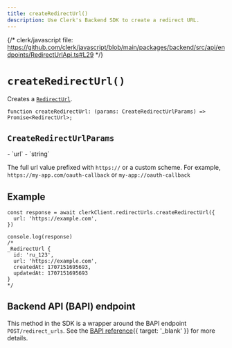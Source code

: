 ```yaml
---
title: createRedirectUrl()
description: Use Clerk's Backend SDK to create a redirect URL.
---
```


{/* clerk/javascript file: https://github.com/clerk/javascript/blob/main/packages/backend/src/api/endpoints/RedirectUrlApi.ts#L29 */}

# `createRedirectUrl()`

Creates a [`RedirectUrl`](/docs/references/backend/types/backend-redirect-url).

```tsx {{ prettier: false }}
function createRedirectUrl: (params: CreateRedirectUrlParams) => Promise<RedirectUrl>;
```

## `CreateRedirectUrlParams`

<Properties>
  - `url`
  - `string`

  The full url value prefixed with `https://` or a custom scheme. For example, `https://my-app.com/oauth-callback` or `my-app://oauth-callback`
</Properties>

## Example

```tsx
const response = await clerkClient.redirectUrls.createRedirectUrl({
  url: 'https://example.com',
})

console.log(response)
/*
_RedirectUrl {
  id: 'ru_123',
  url: 'https://example.com',
  createdAt: 1707151695693,
  updatedAt: 1707151695693
}
*/
```

## Backend API (BAPI) endpoint

This method in the SDK is a wrapper around the BAPI endpoint `POST/redirect_urls`. See the [BAPI reference](/docs/reference/backend-api/tag/Redirect-URLs#operation/CreateRedirectURL){{ target: '_blank' }} for more details.
